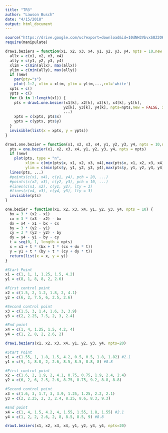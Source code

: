 ```yaml
---
title: "TR3"
author: "Lawson Busch"
date: "4/15/2018"
output: html_document
---
```


```r
source("https://drive.google.com/uc?export=download&id=10dNH3VbvxS8Z3OHjP4i9gRbtsf91VVBb")
require(manipulate)
```

```r
draw1.beziers = function(x1, x2, x3, x4, y1, y2, y3, y4, npts = 10,new = TRUE, ...) {
  allx = c(x1, x2, x3, x4)
  ally = c(y1, y2, y3, y4)
  xlim = c(min(allx), max(allx))
  ylim = c(min(ally), max(ally))
  if (new) 
    par(pty="s")
    plot(-1:2, xlim = xlim, ylim = ylim,...,col='white')
  xpts = c()
  ypts = c()
  for (k in 1:length(x1)) {
    pts = draw1.one.bezier(x1[k], x2[k], x3[k], x4[k], y1[k], 
                          y2[k], y3[k], y4[k], npts=npts,new = FALSE, xlim = xlim, ylim = ylim, 
                          ...)
    xpts = c(xpts, pts$x)
    ypts = c(ypts, pts$y)
  }
  invisible(list(x = xpts, y = ypts))
}
```

```r
draw1.one.bezier = function(x1, x2, x3, x4, y1, y2, y3, y4, npts = 10,new = TRUE, ...) {
  pts = one.bezier(x1, x2, x3, x4, y1, y2, y3, y4, npts = npts)
  if (new) 
    plot(pts, type = "n", 
         xlim = c(min(pts$x, x1, x2, x3, x4),max(pts$x, x1, x2, x3, x4)), 
         ylim = c(min(pts$y, y1, y2, y3, y4),max(pts$y, y1, y2, y3, y4)),...)
  lines(pts, ...)
  #points(c(x1, x4), c(y1, y4), pch = 20, ...)
  #points(c(x2, x3), c(y2, y3), pch = 10, ...)
  #lines(c(x1, x2), c(y1, y2), lty = 3)
  #lines(c(x4, x3), c(y4, y3), lty = 3)
  invisible(pts)
}
```

```r
one.bezier = function(x1, x2, x3, x4, y1, y2, y3, y4, npts = 10) {
  bx = 3 * (x2 - x1)
  cx = 3 * (x3 - x2) - bx
  dx = x4 - x1 - bx - cx
  by = 3 * (y2 - y1)
  cy = 3 * (y3 - y2) - by
  dy = y4 - y1 - by - cy
  t = seq(0, 1, length = npts)
  x = x1 + t * (bx + t * (cx + dx * t))
  y = y1 + t * (by + t * (cy + dy * t))
  return(list(x = x, y = y))
}
```



```r
#Start Point
x1 = c(1, 1, 1, 1.25, 1.5, 4.2)
y1 = c(8, 1, 8, 8, 2, 2.6)

#First control point
x2 = c(1.5, 2, 1.2, 1.8, 2, 4.1)
y2 = c(6, 2, 7.5, 6, 2.5, 2.6)

#Second control point
x3 = c(1.5, 3, 1.4, 1.6, 3, 3.9)
y3 = c(2, 2.25, 7.5, 2, 3, 2.4)

#End point
x4 = c(1, 4, 1.25, 1.5, 4.2, 4)
y4 = c(1, 2, 8, 2, 2.6, 2)

draw1.beziers(x1, x2, x3, x4, y1, y2, y3, y4, npts=20)
```

```r
#Start Point
x1 = c(1.55, 1, 1.8, 1.5, 4.2, 0.5, 0.5, 1.8, 1.82) #2.1
y1 = c(9, 1, 8.8, 2, 2.6, 8.5, 8.5, 8.8, 8) #8.8

#First control point
x2 = c(1.6, 2, 1.9, 2, 4.1, 0.75, 0.75, 1.9, 2.4, 2.4)
y2 = c(6, 2, 6, 2.5, 2.6, 8.75, 8.75, 9.2, 8.8, 8.8)

#Second control point
x3 = c(1.6, 3, 1.7, 3, 3.9, 1.25, 1.25, 2.2, 2.1)
y3 = c(2, 2.25, 2, 3, 2.4, 8.25, 8.6, 8.3, 9.3)

#End point
x4 = c(1, 4, 1.5, 4.2, 4, 1.55, 1.55, 1.8, 1.55) #2.1
y4 = c(1, 2, 2, 2.6, 2, 8, 8.5, 8.5, 9) #8.8

draw1.beziers(x1, x2, x3, x4, y1, y2, y3, y4, npts=20)
```